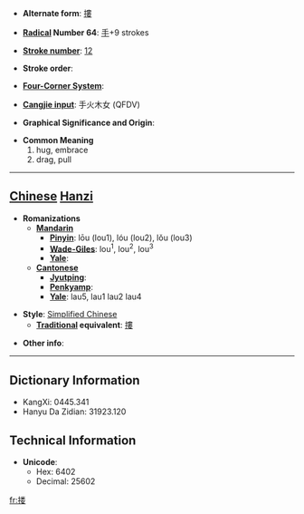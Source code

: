 * '''Alternate form''': [[摟]]

* '''[[Wiktionary:Chinese radical index| Radical]] Number 64''': [[Wiktionary:Chinese radical index 手|手]]+9 strokes

* '''[[Wiktionary:Chinese total strokes index|Stroke number]]''': [[Wiktionary:Chinese total strokes index 12|12]]

* '''Stroke order''': 

* '''[[Wiktionary:Chinese four corner index|Four-Corner System]]''': 

* '''[[Wiktionary:Chinese Cangjie index|Cangjie input]]''': 手火木女 (QFDV)

* '''Graphical Significance and Origin''': 

* '''Common Meaning'''
*#hug, embrace
*# drag, pull


----

== [[Chinese]] [[Hanzi]] ==

* '''Romanizations'''
** '''[[Mandarin]]'''
*** '''[[Pinyin]]''': lōu (lou1), lóu (lou2), lǒu (lou3)
*** '''[[Wade-Giles]]''': lou<sup>1</sup>, lou<sup>2</sup>, lou<sup>3</sup>
*** '''[[Yale]]''': 
** '''[[Cantonese]]'''
*** '''[[Jyutping]]''':
*** '''[[Penkyamp]]''': 
*** '''[[Yale]]''': lau5, lau1 lau2 lau4

* '''Style''': [[Simplified Chinese]] 
** '''[[Traditional Chinese|Traditional]] equivalent''': [[摟]]

* '''Other info''': 

----

== Dictionary Information ==

* KangXi: 0445.341
* Hanyu Da Zidian: 31923.120

== Technical Information ==

* '''Unicode''':
** Hex: 6402
** Decimal: 25602

[[fr:搂]]
